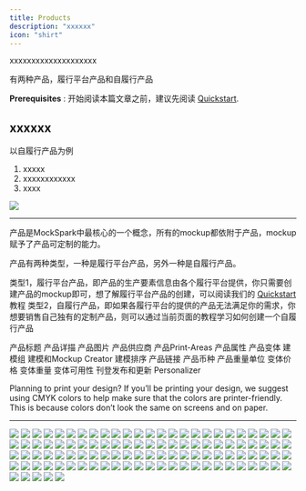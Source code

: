 ```yaml
---
title: Products
description: "xxxxxx"
icon: "shirt"
---
```


xxxxxxxxxxxxxxxxxxxx

有两种产品，履行平台产品和自履行产品

<Tip>**Prerequisites** : 开始阅读本篇文章之前，建议先阅读 [Quickstart](/chinese/get-started/quickstart).</Tip>

## xxxxxx
以自履行产品为例
1. xxxxx
2. xxxxxxxxxxxx
3. xxxx
<Frame caption="Log in using your Shopify store domain">
  <img src="/images/get-started/PixPin_2025-04-29_14-24-42.png" />
</Frame>

---

产品是MockSpark中最核心的一个概念，所有的mockup都依附于产品，mockup赋予了产品可定制的能力。

产品有两种类型，一种是履行平台产品，另外一种是自履行产品。

类型1，履行平台产品，即产品的生产要素信息由各个履行平台提供，你只需要创建产品的mockup即可，想了解履行平台产品的创建，可以阅读我们的 [Quickstart](/chinese/get-started/quickstart) 教程
类型2，自履行产品，即如果各履行平台的提供的产品无法满足你的需求，你想要销售自己独有的定制产品，则可以通过当前页面的教程学习如何创建一个自履行产品

产品标题
产品详描
产品图片
产品供应商
产品Print-Areas
产品属性
产品变体
建模组
建模和Mockup Creator
建模排序
产品链接
产品币种
产品重量单位
变体价格
变体重量
变体可用性
刊登发布和更新
Personalizer

Planning to print your design?
If you’ll be printing your design, we suggest using CMYK colors to help make sure that the colors are printer-friendly. This is because colors don’t look the same on screens and on paper.

---

<Frame caption="xxx">
  <img src="/images/products/products/PixPin_2025-05-17_15-00-45.png" />
</Frame>

<Frame caption="xxx">
  <img src="/images/products/products/PixPin_2025-05-17_15-06-49.png" />
</Frame>

<Frame caption="xxx">
  <img src="/images/products/products/PixPin_2025-05-17_15-08-20.png" />
</Frame>

<Frame caption="xxx">
  <img src="/images/products/products/PixPin_2025-05-17_15-10-36.png" />
</Frame>

<Frame caption="xxx">
  <img src="/images/products/products/PixPin_2025-05-17_15-26-10.png" />
</Frame>

<Frame caption="xxx">
  <img src="/images/products/products/PixPin_2025-05-17_16-36-58.png" />
</Frame>

<Frame caption="xxx">
  <img src="/images/products/products/PixPin_2025-05-17_16-42-03.png" />
</Frame>

<Frame caption="xxx">
  <img src="/images/products/products/PixPin_2025-05-17_16-44-41.png" />
</Frame>

<Frame caption="xxx">
  <img src="/images/products/products/PixPin_2025-05-17_16-45-50.png" />
</Frame>

<Frame caption="xxx">
  <img src="/images/products/products/PixPin_2025-05-17_16-46-40.png" />
</Frame>

<Frame caption="xxx">
  <img src="/images/products/products/PixPin_2025-05-17_16-47-37.png" />
</Frame>

<Frame caption="xxx">
  <img src="/images/products/products/PixPin_2025-05-17_16-53-06.png" />
</Frame>

<Frame caption="xxx">
  <img src="/images/products/products/PixPin_2025-05-17_16-56-09.png" />
</Frame>

<Frame caption="xxx">
  <img src="/images/products/products/PixPin_2025-05-17_16-59-53.png" />
</Frame>

<Frame caption="xxx">
  <img src="/images/products/products/PixPin_2025-05-17_17-01-47.png" />
</Frame>

<Frame caption="xxx">
  <img src="/images/products/products/PixPin_2025-05-17_17-04-45.png" />
</Frame>

<Frame caption="xxx">
  <img src="/images/products/products/PixPin_2025-05-17_17-05-40.png" />
</Frame>

<Frame caption="xxx">
  <img src="/images/products/products/PixPin_2025-05-17_17-07-16.png" />
</Frame>

<Frame caption="xxx">
  <img src="/images/products/products/PixPin_2025-05-17_19-54-54.png" />
</Frame>

<Frame caption="xxx">
  <img src="/images/products/products/PixPin_2025-05-17_19-56-24.png" />
</Frame>

<Frame caption="xxx">
  <img src="/images/products/products/PixPin_2025-05-17_19-57-59.png" />
</Frame>

<Frame caption="xxx">
  <img src="/images/products/products/PixPin_2025-05-17_20-07-10.png" />
</Frame>

<Frame caption="xxx">
  <img src="/images/products/products/PixPin_2025-05-17_20-11-56.png" />
</Frame>

<Frame caption="xxx">
  <img src="/images/products/products/PixPin_2025-05-17_20-13-35.png" />
</Frame>

<Frame caption="xxx">
  <img src="/images/products/products/PixPin_2025-05-17_20-15-19.png" />
</Frame>

<Frame caption="xxx">
  <img src="/images/products/products/PixPin_2025-05-17_20-32-39.png" />
</Frame>

<Frame caption="xxx">
  <img src="/images/products/products/PixPin_2025-05-17_20-33-43.png" />
</Frame>

<Frame caption="xxx">
  <img src="/images/products/products/PixPin_2025-05-17_20-36-20.png" />
</Frame>

<Frame caption="xxx">
  <img src="/images/products/products/PixPin_2025-05-17_20-37-58.png" />
</Frame>

<Frame caption="xxx">
  <img src="/images/products/products/PixPin_2025-05-17_20-38-39.png" />
</Frame>

<Frame caption="xxx">
  <img src="/images/products/products/PixPin_2025-05-17_20-41-14.png" />
</Frame>

<Frame caption="xxx">
  <img src="/images/products/products/PixPin_2025-05-17_20-41-49.png" />
</Frame>

<Frame caption="xxx">
  <img src="/images/products/products/PixPin_2025-05-17_20-43-19.png" />
</Frame>

<Frame caption="xxx">
  <img src="/images/products/products/PixPin_2025-05-17_20-44-10.png" />
</Frame>

<Frame caption="xxx">
  <img src="/images/products/products/PixPin_2025-05-17_20-47-27.png" />
</Frame>

<Frame caption="xxx">
  <img src="/images/products/products/PixPin_2025-05-17_21-03-39.png" />
</Frame>

<Frame caption="xxx">
  <img src="/images/products/products/PixPin_2025-05-17_21-04-54.png" />
</Frame>

<Frame caption="xxx">
  <img src="/images/products/products/PixPin_2025-05-17_21-05-50.png" />
</Frame>

<Frame caption="xxx">
  <img src="/images/products/products/PixPin_2025-05-18_20-59-48.png" />
</Frame>

<Frame caption="xxx">
  <img src="/images/products/products/PixPin_2025-05-18_21-00-51.png" />
</Frame>

<Frame caption="xxx">
  <img src="/images/products/products/PixPin_2025-05-18_21-07-35.png" />
</Frame>

<Frame caption="xxx">
  <img src="/images/products/products/PixPin_2025-05-18_21-09-04.png" />
</Frame>

<Frame caption="xxx">
  <img src="/images/products/products/PixPin_2025-05-18_21-09-57.png" />
</Frame>

<Frame caption="xxx">
  <img src="/images/products/products/PixPin_2025-05-18_21-32-33.png" />
</Frame>

<Frame caption="xxx">
  <img src="/images/products/products/PixPin_2025-05-18_21-33-30.png" />
</Frame>

<Frame caption="xxx">
  <img src="/images/products/products/PixPin_2025-05-18_21-34-11.png" />
</Frame>

<Frame caption="xxx">
  <img src="/images/products/products/PixPin_2025-05-18_21-40-29.png" />
</Frame>

<Frame caption="xxx">
  <img src="/images/products/products/PixPin_2025-05-18_21-42-40.png" />
</Frame>

<Frame caption="xxx">
  <img src="/images/products/products/PixPin_2025-05-18_21-44-47.png" />
</Frame>

<Frame caption="xxx">
  <img src="/images/products/products/PixPin_2025-05-18_21-46-03.png" />
</Frame>

<Frame caption="xxx">
  <img src="/images/products/products/PixPin_2025-05-18_21-49-47.png" />
</Frame>

<Frame caption="xxx">
  <img src="/images/products/products/PixPin_2025-05-18_21-50-25.png" />
</Frame>

<Frame caption="xxx">
  <img src="/images/products/products/PixPin_2025-05-18_21-51-19.png" />
</Frame>

<Frame caption="xxx">
  <img src="/images/products/products/PixPin_2025-05-18_21-52-00.png" />
</Frame>

<Frame caption="xxx">
  <img src="/images/products/products/PixPin_2025-05-18_21-53-25.png" />
</Frame>

<Frame caption="xxx">
  <img src="/images/products/products/PixPin_2025-05-18_21-54-29.png" />
</Frame>

<Frame caption="xxx">
  <img src="/images/products/products/PixPin_2025-05-18_21-55-13.png" />
</Frame>

<Frame caption="xxx">
  <img src="/images/products/products/PixPin_2025-05-18_21-57-14.png" />
</Frame>

<Frame caption="xxx">
  <img src="/images/products/products/PixPin_2025-05-18_22-04-58.png" />
</Frame>

<Frame caption="xxx">
  <img src="/images/products/products/PixPin_2025-05-18_22-06-01.png" />
</Frame>

<Frame caption="xxx">
  <img src="/images/products/products/PixPin_2025-05-18_22-13-51.png" />
</Frame>

<Frame caption="xxx">
  <img src="/images/products/products/PixPin_2025-05-18_22-14-46.png" />
</Frame>

<Frame caption="xxx">
  <img src="/images/products/products/PixPin_2025-05-23_10-16-41.png" />
</Frame>

<Frame caption="xxx">
  <img src="/images/products/products/PixPin_2025-05-23_10-18-26.png" />
</Frame>

<Frame caption="xxx">
  <img src="/images/products/products/PixPin_2025-05-23_10-19-23.png" />
</Frame>

<Frame caption="xxx">
  <img src="/images/products/products/PixPin_2025-05-23_10-21-22.png" />
</Frame>

<Frame caption="xxx">
  <img src="/images/products/products/PixPin_2025-05-23_10-30-24.png" />
</Frame>

<Frame caption="xxx">
  <img src="/images/products/products/PixPin_2025-05-23_10-31-21.png" />
</Frame>

<Frame caption="xxx">
  <img src="/images/products/products/PixPin_2025-05-23_10-32-19.png" />
</Frame>

<Frame caption="xxx">
  <img src="/images/products/products/PixPin_2025-05-23_10-35-40.png" />
</Frame>

<Frame caption="xxx">
  <img src="/images/products/products/PixPin_2025-05-23_10-39-53.png" />
</Frame>

<Frame caption="xxx">
  <img src="/images/products/products/PixPin_2025-05-23_10-41-07.png" />
</Frame>

<Frame caption="xxx">
  <img src="/images/products/products/PixPin_2025-05-23_10-48-31.png" />
</Frame>

<Frame caption="xxx">
  <img src="/images/products/products/PixPin_2025-05-23_10-49-24.png" />
</Frame>

<Frame caption="xxx">
  <img src="/images/products/products/PixPin_2025-05-23_10-51-01.png" />
</Frame>

<Frame caption="xxx">
  <img src="/images/products/products/PixPin_2025-05-23_10-55-40.png" />
</Frame>

<Frame caption="xxx">
  <img src="/images/products/products/PixPin_2025-05-23_10-58-05.png" />
</Frame>

<Frame caption="xxx">
  <img src="/images/products/products/PixPin_2025-05-23_10-58-55.png" />
</Frame>

<Frame caption="xxx">
  <img src="/images/products/products/PixPin_2025-05-23_11-00-41.png" />
</Frame>

<Frame caption="xxx">
  <img src="/images/products/products/PixPin_2025-05-23_11-02-49.png" />
</Frame>

<Frame caption="xxx">
  <img src="/images/products/products/PixPin_2025-05-23_11-03-44.png" />
</Frame>

<Frame caption="xxx">
  <img src="/images/products/products/PixPin_2025-05-23_11-04-40.png" />
</Frame>

<Frame caption="xxx">
  <img src="/images/products/products/PixPin_2025-05-23_11-05-29.png" />
</Frame>

<Frame caption="xxx">
  <img src="/images/products/products/PixPin_2025-05-23_11-06-42.png" />
</Frame>

<Frame caption="xxx">
  <img src="/images/products/products/PixPin_2025-05-23_11-08-05.png" />
</Frame>

<Frame caption="xxx">
  <img src="/images/products/products/PixPin_2025-05-23_11-08-06.png" />
</Frame>

<Frame caption="xxx">
  <img src="/images/products/products/PixPin_2025-05-23_11-09-30.png" />
</Frame>

<Frame caption="xxx">
  <img src="/images/products/products/PixPin_2025-05-23_11-10-03.png" />
</Frame>

<Frame caption="xxx">
  <img src="/images/products/products/PixPin_2025-05-23_11-11-49.png" />
</Frame>

<Frame caption="xxx">
  <img src="/images/products/products/PixPin_2025-05-23_11-24-38.png" />
</Frame>

<Frame caption="xxx">
  <img src="/images/products/products/PixPin_2025-05-23_11-25-25.png" />
</Frame>

<Frame caption="xxx">
  <img src="/images/products/products/PixPin_2025-05-23_11-26-21.png" />
</Frame>

<Frame caption="xxx">
  <img src="/images/products/products/PixPin_2025-05-23_11-27-04.png" />
</Frame>

<Frame caption="xxx">
  <img src="/images/products/products/PixPin_2025-05-23_11-29-45.png" />
</Frame>

<Frame caption="xxx">
  <img src="/images/products/products/PixPin_2025-05-23_11-30-36.png" />
</Frame>

<Frame caption="xxx">
  <img src="/images/products/products/PixPin_2025-05-23_15-32-54.png" />
</Frame>

<Frame caption="xxx">
  <img src="/images/products/products/PixPin_2025-05-23_15-36-41.png" />
</Frame>

<Frame caption="xxx">
  <img src="/images/products/products/PixPin_2025-05-23_15-43-25.png" />
</Frame>

<Frame caption="xxx">
  <img src="/images/products/products/PixPin_2025-05-23_15-47-49.png" />
</Frame>

<Frame caption="xxx">
  <img src="/images/products/products/PixPin_2025-05-23_15-49-48.png" />
</Frame>

<Frame caption="xxx">
  <img src="/images/products/products/PixPin_2025-05-23_15-51-57.png" />
</Frame>

<Frame caption="xxx">
  <img src="/images/products/products/PixPin_2025-05-23_15-56-24.png" />
</Frame>

<Frame caption="xxx">
  <img src="/images/products/products/PixPin_2025-05-23_15-59-22.png" />
</Frame>

<Frame caption="xxx">
  <img src="/images/products/products/PixPin_2025-05-23_16-27-53.png" />
</Frame>

<Frame caption="xxx">
  <img src="/images/products/products/PixPin_2025-05-23_16-28-02.png" />
</Frame>

